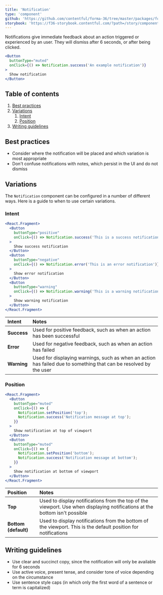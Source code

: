 ```yaml
---
title: 'Notification'
type: 'component'
github: 'https://github.com/contentful/forma-36/tree/master/packages/forma-36-react-components/src/components/Notification'
storybook: 'https://f36-storybook.contentful.com/?path=/story/components-notification--default'
---
```


Notifications give immediate feedback about an action triggered or experienced by an user. They will dismiss after 6 seconds, or after being clicked.

```jsx
<Button
  buttonType="muted"
  onClick={() => Notification.success('An example notification')}
>
  Show notification
</Button>
```

## Table of contents

1. [Best practices](#best-practices)
2. [Variations](#variations)
   1. [Intent](#intent)
   2. [Position](#position)
3. [Writing guidelines](#writing-guidelines)

## Best practices <a name="best-practices" />

- Consider where the notification will be placed and which variation is most appropriate
- Don't confuse notifications with notes, which persist in the UI and do not dismiss

## Variations <a name="variations" />

The `Notification` component can be configured in a number of different ways. Here is a guide to when to use certain variations.

### Intent <a name="intent" />

```jsx
<React.Fragment>
  <Button
    buttonType="positive"
    onClick={() => Notification.success('This is a success notification')}
  >
    Show success notification
  </Button>
  <Button
    buttonType="negative"
    onClick={() => Notification.error('This is an error notification')}
  >
    Show error notification
  </Button>
  <Button
    buttonType="warning"
    onClick={() => Notification.warning('This is a warning notification')}
  >
    Show warning notification
  </Button>
</React.Fragment>
```

| Intent      | Notes                                                                                                             |
| :---------- | :---------------------------------------------------------------------------------------------------------------- |
| **Success** | Used for positive feedback, such as when an action has been successful                                            |
| **Error**   | Used for negative feedback, such as when an action has failed                                                     |
| **Warning** | Used for displaying warnings, such as when an action has failed due to something that can be resolved by the user |

### Position <a name="position" />

```jsx
<React.Fragment>
  <Button
    buttonType="muted"
    onClick={() => {
      Notification.setPosition('top');
      Notification.success('Notification message at top');
    }}
  >
    Show notification at top of viewport
  </Button>
  <Button
    buttonType="muted"
    onClick={() => {
      Notification.setPosition('bottom');
      Notification.success('Notification message at bottom');
    }}
  >
    Show notification at bottom of viewport
  </Button>
</React.Fragment>
```

| Position             | Notes                                                                                                                      |
| :------------------- | :------------------------------------------------------------------------------------------------------------------------- |
| **Top**              | Used to display notifications from the top of the viewport. Use when displaying notifications at the bottom isn't possible |
| **Bottom (default)** | Used to display notifications from the bottom of the viewport. This is the default position for notifications              |

## Writing guidelines <a name="writing-guidelines" />

- Use clear and succinct copy, since the notification will only be available for 6 seconds
- Use active voice, present tense, and consider tone of voice depending on the circumstance
- Use sentence style caps (in which only the first word of a sentence or term is capitalized)
